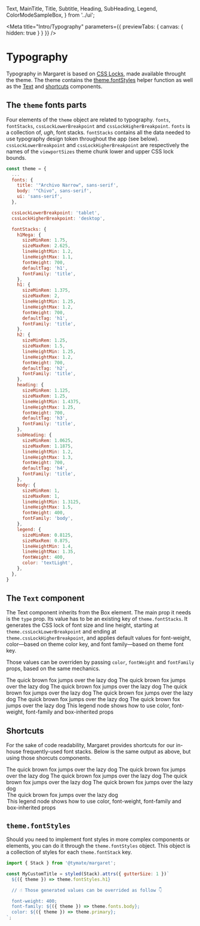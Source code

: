  Text,
  MainTitle,
  Title,
  Subtitle,
  Heading,
  SubHeading,
  Legend,
  ColorModeSampleBox,
} from '../ui';

<Meta
  title="Intro/Typography"
  parameters={{ previewTabs: { canvas: { hidden: true } } }}
/>

# Typography

Typography in Margaret is based on
[CSS Locks](https://blog.typekit.com/2016/08/17/flexible-typography-with-css-locks/),
made available throught the theme. The theme contains the
[theme.fontStyles](#themefontstyles) helper function as well as the
[Text](#the-text-component) and [shortcuts](#shortcuts) components.

## The `theme` fonts parts

Four elements of the `theme` object are related to typography. `fonts`,
`fontStacks`, `cssLockLowerBreakpoint` and `cssLockHigherBreakpoint`. `fonts`
is a collection of, _ugh_, font stacks. `fontStacks` contains all the data
needed to use typography design token throughout the app (see below).
`cssLockLowerBreakpoint` and `cssLockHigherBreakpoint` are respectively the
names of the `viewportSizes` theme chunk lower and upper CSS lock bounds.

```javascript
const theme = {
  ...
  fonts: {
    title: '"Archivo Narrow", sans-serif',
    body: '"Chivo", sans-serif',
    ui: 'sans-serif',
  },

  cssLockLowerBreakpoint: 'tablet',
  cssLockHigherBreakpoint: 'desktop',

  fontStacks: {
    h1Mega: {
      sizeMinRem: 1.75,
      sizeMaxRem: 2.625,
      lineHeightMin: 1.2,
      lineHeightMax: 1.1,
      fontWeight: 700,
      defaultTag: 'h1',
      fontFamily: 'title',
    },
    h1: {
      sizeMinRem: 1.375,
      sizeMaxRem: 2,
      lineHeightMin: 1.25,
      lineHeightMax: 1.2,
      fontWeight: 700,
      defaultTag: 'h1',
      fontFamily: 'title',
    },
    h2: {
      sizeMinRem: 1.25,
      sizeMaxRem: 1.5,
      lineHeightMin: 1.25,
      lineHeightMax: 1.2,
      fontWeight: 700,
      defaultTag: 'h2',
      fontFamily: 'title',
    },
    heading: {
      sizeMinRem: 1.125,
      sizeMaxRem: 1.25,
      lineHeightMin: 1.4375,
      lineHeightMax: 1.25,
      fontWeight: 700,
      defaultTag: 'h3',
      fontFamily: 'title',
    },
    subHeading: {
      sizeMinRem: 1.0625,
      sizeMaxRem: 1.1875,
      lineHeightMin: 1.2,
      lineHeightMax: 1.3,
      fontWeight: 700,
      defaultTag: 'h4',
      fontFamily: 'title',
    },
    body: {
      sizeMinRem: 1,
      sizeMaxRem: 1,
      lineHeightMin: 1.3125,
      lineHeightMax: 1.5,
      fontWeight: 400,
      fontFamily: 'body',
    },
    legend: {
      sizeMinRem: 0.8125,
      sizeMaxRem: 0.875,
      lineHeightMin: 1.4,
      lineHeightMax: 1.35,
      fontWeight: 400,
      color: 'textLight',
    },
  },
}
```

## The `Text` component

The Text component inherits from the Box element. The main prop it needs is
the `type` prop. Its value has to be an existing key of `theme.fontStacks`.
It generates the CSS lock of font size and line height, starting at
`theme.cssLockLowerBreakpoint` and ending at `theme.cssLockHigherBreakpoint`,
and applies default values for font-weight, color—based on theme color key,
and font family—based on theme font key.

Those values can be overriden by passing `color`, `fontWeight` and `fontFamily`
props, based on the same mechanics.

<Canvas>
  <Story name="Text component">
    <ColorModeSwitcherButton variant="primary" />
    <ColorModeSampleBox>
      <Text type="h1Mega">The quick brown fox jumps over the lazy dog</Text>
      <Text type="h1">The quick brown fox jumps over the lazy dog</Text>
      <Text type="h2">The quick brown fox jumps over the lazy dog</Text>
      <Text type="heading">The quick brown fox jumps over the lazy dog</Text>
      <Text type="subHeading">The quick brown fox jumps over the lazy dog</Text>
      <Text type="body">The quick brown fox jumps over the lazy dog</Text>
      <Text type="legend">The quick brown fox jumps over the lazy dog</Text>
      <Text
        type="legend"
        paddingVertical={2}
        color="primary"
        fontFamily="title"
        fontWeight="700"
      >
        This legend node shows how to use color, font-weight, font-family and
        box-inherited props
      </Text>
    </ColorModeSampleBox>
  </Story>
</Canvas>

## Shortcuts

For the sake of code readability, Margaret provides shortcuts for our in-house
frequently-used font stacks. Below is the same output as above, but using those
shorcuts components.

<Canvas>
  <Story name="Shortcuts">
    <MainTitle>The quick brown fox jumps over the lazy dog</MainTitle>
    <Title>The quick brown fox jumps over the lazy dog</Title>
    <Subtitle>The quick brown fox jumps over the lazy dog</Subtitle>
    <Heading>The quick brown fox jumps over the lazy dog</Heading>
    <SubHeading>The quick brown fox jumps over the lazy dog</SubHeading>
    <Text>The quick brown fox jumps over the lazy dog</Text>
    <Legend>The quick brown fox jumps over the lazy dog</Legend>
    <Legend
      paddingVertical={2}
      color="primary"
      fontFamily="title"
      fontWeight="700"
    >
      This legend node shows how to use color, font-weight, font-family and
      box-inherited props
    </Legend>
  </Story>
</Canvas>

## `theme.fontStyles`

Should you need to implement font styles in more complex components or
elements, you can do it through the `theme.fontStyles` object. This object is
a collection of styles for each `theme.fontStack` key.

```javascript
import { Stack } from '@tymate/margaret';

const MyCustomTitle = styled(Stack).attrs({ gutterSize: 1 })`
  ${({ theme }) => theme.fontStyles.h1}

  // ☝ Those generated values can be overrided as follow 👇

  font-weight: 400;
  font-family: ${({ theme }) => theme.fonts.body};
  color: ${({ theme }) => theme.primary};
`;
```
